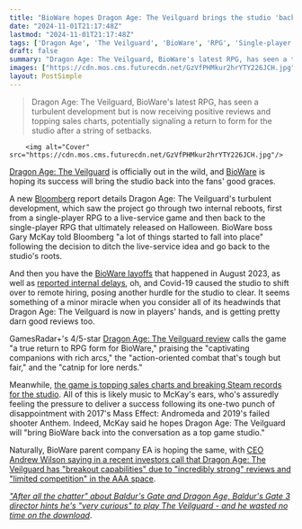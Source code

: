 ```yaml
---
title: "BioWare hopes Dragon Age: The Veilguard brings the studio 'back into the conversation as a top game studio' after Anthem and Mass Effect Andromeda flops"
date: "2024-11-01T21:17:48Z"
lastmod: "2024-11-01T21:17:48Z"
tags: ['Dragon Age', 'The Veilguard', 'BioWare', 'RPG', 'Single-player', 'PC', 'Xbox', 'PlayStation', 'AAA', 'Steam']
draft: false
summary: "Dragon Age: The Veilguard, BioWare's latest RPG, has seen a turbulent development but is now receiving positive reviews and topping sales charts, potentially signaling a return to form for the studio after a string of setbacks."
images: ["https://cdn.mos.cms.futurecdn.net/GzVfPHMkur2hrYTY226JCH.jpg"]
layout: PostSimple
---
```

> Dragon Age: The Veilguard, BioWare's latest RPG, has seen a turbulent development but is now receiving positive reviews and topping sales charts, potentially signaling a return to form for the studio after a string of setbacks.


        <img alt="Cover" src="https://cdn.mos.cms.futurecdn.net/GzVfPHMkur2hrYTY226JCH.jpg"/>
        
[Dragon Age: The Veilguard](https://www.gamesradar.com/games/dragon-age/dragon-age-veilguard-guide/) is officially out in the wild, and [BioWare](https://www.gamesradar.com/tag/bioware/) is hoping its success will bring the studio back into the fans' good graces.

A new [Bloomberg](https://www.bloomberg.com/news/newsletters/2024-11-01/-dragon-age-the-veilguard-faced-turbulent-development-high-stakes-at-bioware) report details Dragon Age: The Veilguard's turbulent development, which saw the project go through two internal reboots, first from a single-player RPG to a live-service game and then back to the single-player RPG that ultimately released on Halloween. BioWare boss Gary McKay told Bloomberg "a lot of things started to fall into place" following the decision to ditch the live-service idea and go back to the studio's roots.

And then you have the [BioWare layoffs](https://www.gamesradar.com/bioware-lays-off-50-developers-as-part-of-a-plan-to-ensure-dragon-age-dreadwolf-is-an-outstanding-game/) that happened in August 2023, as well as [reported internal delays](https://www.gamesradar.com/internal-dragon-age-dreadwolf-delays-are-reportedly-pushing-mass-effect-5-back-too/), oh, and Covid-19 caused the studio to shift over to remote hiring, posing another hurdle for the studio to clear. It seems something of a minor miracle when you consider all of its headwinds that Dragon Age: The Veilguard is now in players' hands, and is getting pretty darn good reviews too.

GamesRadar+'s 4/5-star [Dragon Age: The Veilguard review](https://www.gamesradar.com/games/rpg/dragon-age-the-veilguard-review/) calls the game "a true return to RPG form for BioWare," praising the "captivating companions with rich arcs," the "action-oriented combat that's tough but fair," and the "catnip for lore nerds."

Meanwhile, [the game is topping sales charts and breaking Steam records for the studio](https://www.gamesradar.com/games/dragon-age/turns-out-people-still-like-single-player-bioware-rpgs-as-dragon-age-the-veilguard-tops-sales-charts-and-breaks-steam-records-for-the-studio/). All of this is likely music to McKay's ears, who's assuredly feeling the pressure to deliver a success following its one-two punch of disappointment with 2017's Mass Effect: Andromeda and 2019's failed shooter Anthem. Indeed, McKay said he hopes Dragon Age: The Veilguard will "bring BioWare back into the conversation as a top game studio."

Naturally, BioWare parent company EA is hoping the same, with [CEO Andrew Wilson saying in a recent investors call that Dragon Age: The Veilguard has "breakout capabilities" due to "incredibly strong" reviews and "limited competition" in the AAA space](https://www.gamesradar.com/games/dragon-age/ea-says-dragon-age-the-veilguard-has-breakout-capabilities-due-to-incredibly-strong-reviews-and-limited-competition-in-the-aaa-space/).

[<em>"After all the chatter" about Baldur's Gate and Dragon Age, Baldur's Gate 3 director hints he's "very curious" to play The Veilguard - and he wasted no time on the download</em>](https://www.gamesradar.com/games/baldur-s-gate/after-all-the-chatter-about-baldurs-gate-and-dragon-age-baldurs-gate-3-director-hints-hes-very-curious-to-play-the-veilguard-and-he-wasted-no-time-on-the-download/).
        